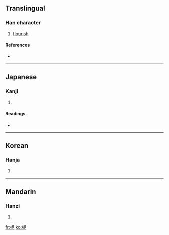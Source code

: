 ==Translingual==

===Han character===
{{Han char|rn=75|rad=木|as=05|sn=9|four=4791<sub>1</sub>|canj=木尸心 (DSP)}}

# [[flourish]]

====References====
* {{Han ref|kx=0518.100|dkj=14605|dj=0906.100|hdz=21189.090|uh=67C5|ud=26565|bh=CF46|bd=53062}}

----

==Japanese==

===Kanji===
{{ja-kanji|grade=|rs=木05}}

# {{defn|Japanese}}

====Readings====
* {{ja-readings|on=[[じ]] (ji), [[に]] (ni)|kun=}}

----

==Korean==

===Hanja===
{{ko-hanja|hangeul=니>이|eumhun=|rv=ni>i|mr=ni>i|y=ni>i}}

# {{defn|Korean}}

----

==Mandarin==

===Hanzi===
{{cmn-hanzi|pin=[[fǔ]] ([[fu3]]), [[fù]] ([[fu4]]), [[nǐ]] ([[ni3]])|wg=fu<sup>3</sup>, fu<sup>4</sup>, ni<sup>3</sup>}}

# {{defn|Mandarin}}

[[fr:柅]]
[[ko:柅]]